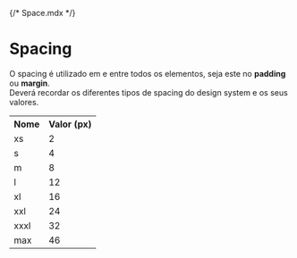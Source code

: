 {/* Space.mdx */}


<Meta title="Design Tokens/Spacing" />

<style>
  {`

    table {
      border-collapse: collapse;
      width: 100%;
    }

    td, th {
      border: 1px solid #023047;
      text-align: left;
      padding: 8px;
    }

    tr:nth-child(even) {
      background-color: #023047;
    }

  `}
</style>



# Spacing

O spacing é utilizado em e entre todos os elementos, seja este no **padding** ou **margin**.
\
Deverá recordar os diferentes tipos de spacing do design system e os seus valores.

<table>
  <tr>
    <th>Nome</th>
    <th>Valor (px)</th>
  </tr>
  <tr>
    <td>xs</td>
    <td>2</td>
  </tr>
  <tr>
    <td>s</td>
    <td>4</td>
  </tr>
  <tr>
    <td>m</td>
    <td>8</td>
  </tr>
  <tr>
    <td>l</td>
    <td>12</td>
  </tr>
  <tr>
    <td>xl</td>
    <td>16</td>
  </tr>
  <tr>
    <td>xxl</td>
    <td>24</td>
  </tr>
  <tr>
    <td>xxxl</td>
    <td>32</td>
  </tr>
  <tr>
    <td>max</td>
    <td>46</td>
  </tr>
</table>
